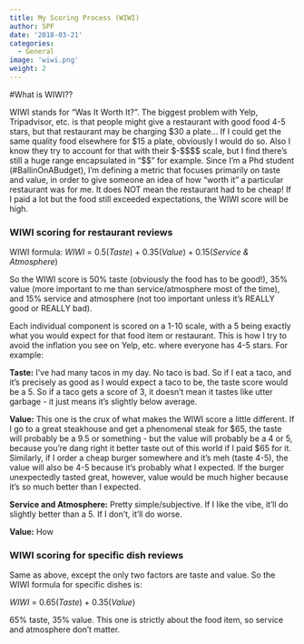 ```yaml
---
title: My Scoring Process (WIWI)
author: SPF
date: '2018-03-21'
categories:
  - General
image: 'wiwi.png'
weight: 2
---
```


#What is WIWI??

WIWI stands for "Was It Worth It?".  The biggest problem with Yelp, Tripadvisor, etc. is that people might give a restaurant with good food 4-5 stars, but that restaurant may be charging $30 a plate...  If I could get the same quality food elsewhere for \$15 a plate, obviously I would do so.  Also I know they try to account for that with their \$-\$\$\$\$ scale, but I find there's still a huge range encapsulated in "\$\$" for example.  Since I'm a Phd student (#BallinOnABudget), I'm defining a metric that focuses primarily on taste and value, in order to give someone an idea of how "worth it" a particular restaurant was for me.  It does NOT mean the restaurant had to be cheap!  If I paid a lot but the food still exceeded expectations, the WIWI score will be high.

### WIWI scoring for restaurant reviews

WIWI formula:   *WIWI* = 0.5(*Taste*) + 0.35(*Value*) + 0.15(*Service & Atmosphere*)

So the WIWI score is 50% taste (obviously the food has to be good!), 35% value (more important to me than service/atmosphere most of the time), and 15% service and atmosphere (not too important unless it's REALLY good or REALLY bad).

Each individual component is scored on a 1-10 scale, with a 5 being exactly what you would expect for that food item or restaurant.  This is how I try to avoid the inflation you see on Yelp, etc. where everyone has 4-5 stars.  For example:

**Taste:** I've had many tacos in my day. No taco is bad. So if I eat a taco, and it's precisely as good as I would expect a taco to be, the taste score would be a 5.  So if a taco gets a score of 3, it doesn't mean it tastes like utter garbage - it just means it's slightly below average.

**Value:** This one is the crux of what makes the WIWI score a little different.  If I go to a great steakhouse and get a phenomenal steak for \$65, the taste will probably be a 9.5 or something - but the value will probably be a 4 or 5, because you're dang right it better taste out of this world if I paid \$65 for it.  Similarly, if I order a cheap burger somewhere and it's meh (taste 4-5), the value will also be 4-5 because it's probably what I expected.  If the burger unexpectedly tasted great, however, value would be much higher because it's so much better than I expected.

**Service and Atmosphere:** Pretty simple/subjective.  If I like the vibe, it'll do slightly better than a 5.  If I don't, it'll do worse.

**Value:** How 

### WIWI scoring for specific dish reviews

Same as above, except the only two factors are taste and value.  So the WIWI formula for specific dishes is: 

*WIWI* = 0.65(*Taste*) + 0.35(*Value*)

65% taste, 35% value.  This one is strictly about the food item, so service and atmosphere don't matter.